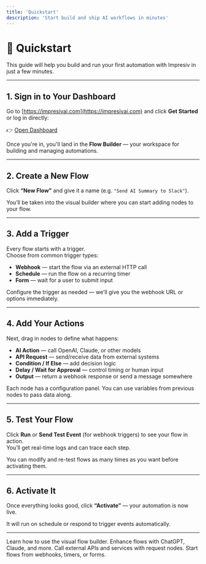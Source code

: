 ```yaml
---
title: 'Quickstart'
description: 'Start build and ship AI workflows in minutes'
---
```

# 🚀 Quickstart

This guide will help you build and run your first automation with Impresiv in just a few minutes.

---

## 1. Sign in to Your Dashboard

Go to [https://impresivai.com](https://impresivai.com) and click **Get Started** or log in directly:

👉 [Open Dashboard](https://impresivai.com/dashboard)

Once you're in, you'll land in the **Flow Builder** — your workspace for building and managing automations.

---

## 2. Create a New Flow

Click **“New Flow”** and give it a name (e.g. `"Send AI Summary to Slack"`).

You’ll be taken into the visual builder where you can start adding nodes to your flow.

---

## 3. Add a Trigger

Every flow starts with a trigger.  
Choose from common trigger types:
- **Webhook** — start the flow via an external HTTP call  
- **Schedule** — run the flow on a recurring timer  
- **Form** — wait for a user to submit input  

Configure the trigger as needed — we’ll give you the webhook URL or options immediately.

---

## 4. Add Your Actions

Next, drag in nodes to define what happens:

- **AI Action** — call OpenAI, Claude, or other models  
- **API Request** — send/receive data from external systems  
- **Condition / If Else** — add decision logic  
- **Delay / Wait for Approval** — control timing or human input  
- **Output** — return a webhook response or send a message somewhere

Each node has a configuration panel. You can use variables from previous nodes to pass data along.

---

## 5. Test Your Flow

Click **Run** or **Send Test Event** (for webhook triggers) to see your flow in action.  
You’ll get real-time logs and can trace each step.

<Note>
You can modify and re-test flows as many times as you want before activating them.
</Note>

---

## 6. Activate It

Once everything looks good, click **“Activate”** — your automation is now live.

It will run on schedule or respond to trigger events automatically.

---

<CardGroup>

<Card title="Build Flows" icon="flowchart" href="/builder">
  Learn how to use the visual flow builder.
</Card>

<Card title="Add AI" icon="bot" href="/ai">
  Enhance flows with ChatGPT, Claude, and more.
</Card>

<Card title="Connect APIs" icon="link" href="/integrations">
  Call external APIs and services with request nodes.
</Card>

<Card title="Set Triggers" icon="alarm-clock" href="/triggers">
  Start flows from webhooks, timers, or forms.
</Card>

</CardGroup>

